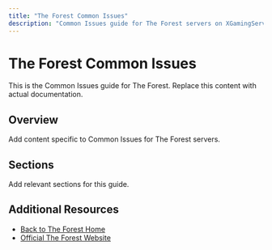 ```yaml
---
title: "The Forest Common Issues"
description: "Common Issues guide for The Forest servers on XGamingServer"
---
```


# The Forest Common Issues

This is the Common Issues guide for The Forest. Replace this content with actual documentation.

## Overview

Add content specific to Common Issues for The Forest servers.

## Sections

Add relevant sections for this guide.

## Additional Resources

- [Back to The Forest Home](./index)
- [Official The Forest Website](https://example.com)

